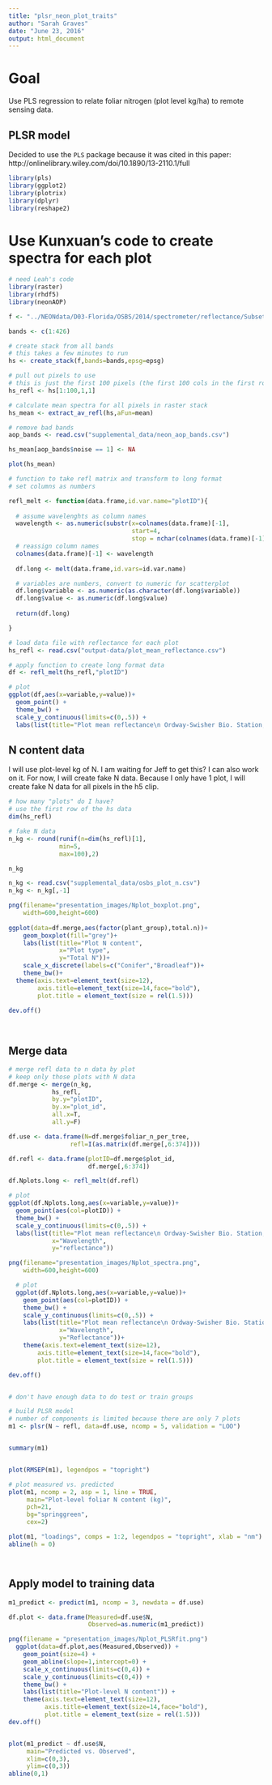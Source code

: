 ```yaml
---
title: "plsr_neon_plot_traits"
author: "Sarah Graves"
date: "June 23, 2016"
output: html_document
---
```


# Goal  

Use PLS regression to relate foliar nitrogen (plot level kg/ha) to remote sensing data.

## PLSR model

Decided to use the `PLS` package because it was cited in this paper: http://onlinelibrary.wiley.com/doi/10.1890/13-2110.1/full

```r

library(pls)
library(ggplot2)
library(plotrix)
library(dplyr)
library(reshape2)

```


# Use Kunxuan's code to create spectra for each plot

```r

# need Leah's code
library(raster)
library(rhdf5)
library(neonAOP)

f <- "../NEONdata/D03-Florida/OSBS/2014/spectrometer/reflectance/Subset1NIS1_20140507_150703_atmcor.h5"

bands <- c(1:426)

# create stack from all bands
# this takes a few minutes to run
hs <- create_stack(f,bands=bands,epsg=epsg)

# pull out pixels to use
# this is just the first 100 pixels (the first 100 cols in the first row)
hs_refl <- hs[1:100,1,1]

# calculate mean spectra for all pixels in raster stack
hs_mean <- extract_av_refl(hs,aFun=mean)

# remove bad bands
aop_bands <- read.csv("supplemental_data/neon_aop_bands.csv")

hs_mean[aop_bands$noise == 1] <- NA

plot(hs_mean)

```

```r

# function to take refl matrix and transform to long format
# set columns as numbers

refl_melt <- function(data.frame,id.var.name="plotID"){
  
  # assume wavelenghts as column names
  wavelength <- as.numeric(substr(x=colnames(data.frame)[-1],
                                  start=4,
                                  stop = nchar(colnames(data.frame)[-1])))
  # reassign column names
  colnames(data.frame)[-1] <- wavelength
  
  df.long <- melt(data.frame,id.vars=id.var.name)

  # variables are numbers, convert to numeric for scatterplot
  df.long$variable <- as.numeric(as.character(df.long$variable))
  df.long$value <- as.numeric(df.long$value)
  
  return(df.long)

}
```



```r

# load data file with reflectance for each plot
hs_refl <- read.csv("output-data/plot_mean_reflectance.csv")

# apply function to create long format data
df <- refl_melt(hs_refl,"plotID")

# plot
ggplot(df,aes(x=variable,y=value))+
  geom_point() +
  theme_bw() +
  scale_y_continuous(limits=c(0,.5)) +
  labs(list(title="Plot mean reflectance\n Ordway-Swisher Bio. Station, FL",x="Wavelength",y="reflectance"))

```


## N content data

I will use plot-level kg of N. I am waiting for Jeff to get this? I can also work on it.
For now, I will create fake N data. Because I only have 1 plot, I will create fake N data for all pixels in the h5 clip.

```r

# how many "plots" do I have?
# use the first row of the hs data
dim(hs_refl)

# fake N data
n_kg <- round(runif(n=dim(hs_refl)[1],
              min=5,
              max=100),2)

n_kg

```

```r

n_kg <- read.csv("supplemental_data/osbs_plot_n.csv")
n_kg <- n_kg[,-1]

png(filename="presentation_images/Nplot_boxplot.png",
    width=600,height=600)
  
ggplot(data=df.merge,aes(factor(plant_group),total.n))+
    geom_boxplot(fill="grey")+
    labs(list(title="Plot N content",
              x="Plot type",
              y="Total N"))+
    scale_x_discrete(labels=c("Conifer","Broadleaf"))+
    theme_bw()+
  theme(axis.text=element_text(size=12),
        axis.title=element_text(size=14,face="bold"),
        plot.title = element_text(size = rel(1.5)))

dev.off()
  
  

```


## Merge data
```r

# merge refl data to n data by plot
# keep only those plots with N data
df.merge <- merge(n_kg,
            hs_refl,
            by.y="plotID",
            by.x="plot_id",
            all.x=T,
            all.y=F)

df.use <- data.frame(N=df.merge$foliar_n_per_tree,
                 refl=I(as.matrix(df.merge[,6:374])))

df.refl <- data.frame(plotID=df.merge$plot_id,
                      df.merge[,6:374])

df.Nplots.long <- refl_melt(df.refl)

# plot
ggplot(df.Nplots.long,aes(x=variable,y=value))+
  geom_point(aes(col=plotID)) +
  theme_bw() +
  scale_y_continuous(limits=c(0,.5)) +
  labs(list(title="Plot mean reflectance\n Ordway-Swisher Bio. Station, FL",
            x="Wavelength",
            y="reflectance"))

png(filename="presentation_images/Nplot_spectra.png",
    width=600,height=600)

  # plot
  ggplot(df.Nplots.long,aes(x=variable,y=value))+
    geom_point(aes(col=plotID)) +
    theme_bw() +
    scale_y_continuous(limits=c(0,.5)) +
    labs(list(title="Plot mean reflectance\n Ordway-Swisher Bio. Station, FL",
              x="Wavelength",
              y="Reflectance"))+
    theme(axis.text=element_text(size=12),
        axis.title=element_text(size=14,face="bold"),
        plot.title = element_text(size = rel(1.5)))

dev.off()



```


```r

# don't have enough data to do test or train groups

```

```r

# build PLSR model
# number of components is limited because there are only 7 plots
m1 <- plsr(N ~ refl, data=df.use, ncomp = 5, validation = "LOO")


summary(m1)


plot(RMSEP(m1), legendpos = "topright")

# plot measured vs. predicted
plot(m1, ncomp = 2, asp = 1, line = TRUE,
     main="Plot-level foliar N content (kg)",
     pch=21,
     bg="springgreen",
     cex=2)

plot(m1, "loadings", comps = 1:2, legendpos = "topright", xlab = "nm")
abline(h = 0)




```

## Apply model to training data

```r

m1_predict <- predict(m1, ncomp = 3, newdata = df.use)

df.plot <- data.frame(Measured=df.use$N,
                      Observed=as.numeric(m1_predict))

png(filename = "presentation_images/Nplot_PLSRfit.png")
  ggplot(data=df.plot,aes(Measured,Observed)) +
    geom_point(size=4) +
    geom_abline(slope=1,intercept=0) +
    scale_x_continuous(limits=c(0,4)) +
    scale_y_continuous(limits=c(0,4)) +
    theme_bw() +
    labs(list(title="Plot-level N content")) +
    theme(axis.text=element_text(size=12),
          axis.title=element_text(size=14,face="bold"),
          plot.title = element_text(size = rel(1.5)))
dev.off()


plot(m1_predict ~ df.use$N,
     main="Predicted vs. Observed",
     xlim=c(0,3),
     ylim=c(0,3))
abline(0,1)

```

